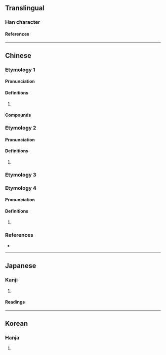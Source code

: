 {{character info/new}}
==Translingual==

===Han character===
{{Han char|rn=30|rad=口|as=04|sn=7|four=6201|canj=RPP|ids=⿰口比}}

====References====
{{Han ref|kx=0177.240|dkj=03333|dj=0395.060|hdz=10588.030|uh=5421}}

----

==Chinese==
{{zh-forms}}

===Etymology 1===

====Pronunciation====
{{zh-pron
|m=bǐ,bì,1nb=Mainland,2nb=Taiwan
|c=bei2
|mc=
|oc=
|cat=n
}}

====Definitions====
{{zh-hanzi}}

# {{zh-used2|t}}

====Compounds====
{{zh-der|吡喃|吡啶|吡咯|吡嗪|吡唑}}

===Etymology 2===
====Pronunciation====
{{zh-pron
|m=bì
|mc=2
|oc=3
|cat=n
}}

====Definitions====
{{zh-hanzi}}

# {{zh-only|吡吡}}

===Etymology 3===
{{zh-see|諀|v}}
===Etymology 4===
====Pronunciation====
{{zh-pron
|m=bì
|mc=1
|oc=2
|cat=v
}}

====Definitions====
{{zh-hanzi}}

# {{zh-alt-form|比}}
===References===
* {{R:twedu|N00180}}

----

==Japanese==

===Kanji===
{{ja-kanji|rs=口04}}

# {{defn|lang=ja|sort=口04}}

====Readings====
{{ja-readings
|goon=び
|kanon=ひ
|kun=そしる
}}

----

==Korean==

===Hanja===
{{ko-hanja|hangeul=필|rv=pil|mr=p'il}}

# {{defn|lang=ko|sort=口04}}